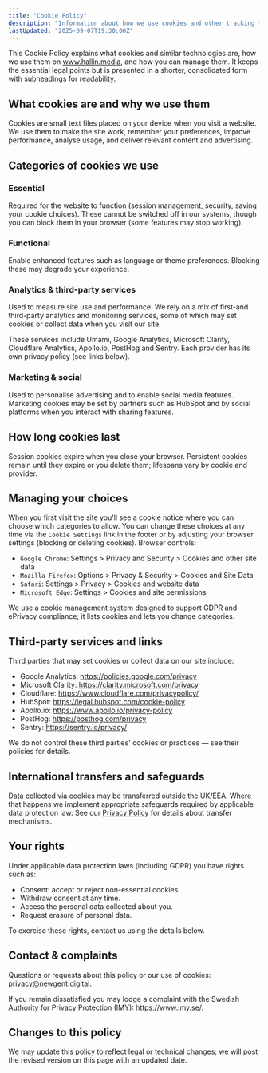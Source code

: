 ```yaml
---
title: "Cookie Policy"
description: "Information about how we use cookies and other tracking technologies on the HallinMedia website."
lastUpdated: "2025-09-07T19:30:00Z"
---
```

This Cookie Policy explains what cookies and similar technologies are, how we use them on www.hallin.media, and how you can manage them. It keeps the essential legal points but is presented in a shorter, consolidated form with subheadings for readability.

## What cookies are and why we use them

Cookies are small text files placed on your device when you visit a website. We use them to make the site work, remember your preferences, improve performance, analyse usage, and deliver relevant content and advertising.

## Categories of cookies we use

### Essential
Required for the website to function (session management, security, saving your cookie choices). These cannot be switched off in our systems, though you can block them in your browser (some features may stop working).

### Functional
Enable enhanced features such as language or theme preferences. Blocking these may degrade your experience.

### Analytics & third-party services
Used to measure site use and performance. We rely on a mix of first-and third-party analytics and monitoring services, some of which may set cookies or collect data when you visit our site.

These services include Umami, Google Analytics, Microsoft Clarity, Cloudflare Analytics, Apollo.io, PostHog and Sentry. Each provider has its own privacy policy (see links below).

### Marketing & social
Used to personalise advertising and to enable social media features. Marketing cookies may be set by partners such as HubSpot and by social platforms when you interact with sharing features.

## How long cookies last

Session cookies expire when you close your browser. Persistent cookies remain until they expire or you delete them; lifespans vary by cookie and provider.

## Managing your choices

When you first visit the site you'll see a cookie notice where you can choose which categories to allow. You can change these choices at any time via the `Cookie Settings` link in the footer or by adjusting your browser settings (blocking or deleting cookies). Browser controls:

- `Google Chrome`: Settings > Privacy and Security > Cookies and other site data
- `Mozilla Firefox`: Options > Privacy & Security > Cookies and Site Data
- `Safari`: Settings > Privacy > Cookies and website data
- `Microsoft Edge`: Settings > Cookies and site permissions

We use a cookie management system designed to support GDPR and ePrivacy compliance; it lists cookies and lets you change categories.

## Third-party services and links

Third parties that may set cookies or collect data on our site include:

- Google Analytics: https://policies.google.com/privacy
- Microsoft Clarity: https://clarity.microsoft.com/privacy
- Cloudflare: https://www.cloudflare.com/privacypolicy/
- HubSpot: https://legal.hubspot.com/cookie-policy
- Apollo.io: https://www.apollo.io/privacy-policy
- PostHog: https://posthog.com/privacy
- Sentry: https://sentry.io/privacy/

We do not control these third parties' cookies or practices — see their policies for details.

## International transfers and safeguards

Data collected via cookies may be transferred outside the UK/EEA. Where that happens we implement appropriate safeguards required by applicable data protection law. See our [Privacy Policy](/en/legal/privacy-policy) for details about transfer mechanisms.

## Your rights

Under applicable data protection laws (including GDPR) you have rights such as:

- Consent: accept or reject non-essential cookies.
- Withdraw consent at any time.
- Access the personal data collected about you.
- Request erasure of personal data.

To exercise these rights, contact us using the details below.

## Contact & complaints

Questions or requests about this policy or our use of cookies: privacy@newgent.digital.

If you remain dissatisfied you may lodge a complaint with the Swedish Authority for Privacy Protection (IMY): https://www.imy.se/.

## Changes to this policy

We may update this policy to reflect legal or technical changes; we will post the revised version on this page with an updated date.

